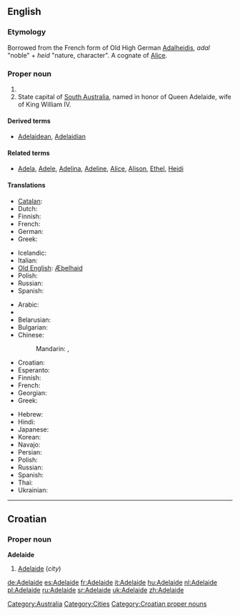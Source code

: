 {{also|Adélaïde}}
==English==
{{wikipedia}}

===Etymology===
Borrowed from the French form of Old High German [[Adalheidis]], ''adal'' "noble" + ''heid'' "nature, character". A cognate of [[Alice]].

===Proper noun===
{{en-proper noun}}

# {{given name|female|from=Germanic}}
# State capital of [[South Australia]], named in honor of Queen Adelaide, wife of King William IV.

====Derived terms====
* [[Adelaidean]], [[Adelaidian]]

====Related terms====
* [[Adela]], [[Adele]], [[Adelina]], [[Adeline]], [[Alice]], [[Alison]], [[Ethel]], [[Heidi]]

====Translations====
{{trans-top|female given name}}
* [[Catalan]]: {{t-|ca|Adelaida|f}}
* Dutch: {{t-|nl|Adelheid|f}}
* Finnish: {{t+|fi|Aada}}
* French: {{t+|fr|Adélaïde|f}}
* German: {{t+|de|Adelheid|f}}
* Greek: {{t-|el|Αδελαΐδα|f|tr=Adelaḯda}}
{{trans-mid}}
* Icelandic: {{t+|is|Aðalheiður}}
* Italian: {{t+|it|Adelaide}}
* [[Old English]]: [[Æþelhaid]]
* Polish: {{t+|pl|Adelajda|f}}
* Russian: {{t+|ru|Аделаида|f|tr=Adelaída}}
* Spanish: {{t-|es|Adelaida|f}}
{{trans-bottom}}

{{trans-top|state capital of South Australia}}
* Arabic: {{t|ar|أديليد|m|tr='adiliid}}
* {{trreq|Armenian}}
* Belarusian: {{t|be|Адэлаіда|f|tr=Adelaída|xs=Belarusian}}
* Bulgarian: {{t|bg|Аделейд|m|tr=Ádelejd}}
* Chinese:
*: Mandarin: {{t|cmn|阿德萊德|sc=Hani}},  {{t|cmn|阿德莱德|tr=Ādéláidé|sc=Hani}}
* Croatian: {{t-|hr|Adelaide|m}}
* Esperanto: {{t-|eo|Adelajdo|xs=Esperanto}}
* Finnish: {{t-|fi|Adelaide}}
* French: {{t+|fr|Adélaïde}}
* Georgian: {{t|ka|ადელაიდა|tr=adelaida|sc=Geor|xs=Georgian}}
* Greek: {{t-|el|Αδελαΐδα|f|tr=Adelaḯda}}
{{trans-mid}}
* Hebrew: {{t|he|אדלייד}}
* Hindi: {{t|hi|एडिलेड|tr=eḍileḍ|xs=Hindi}}
* Japanese: {{t|ja|アデレード |tr=Aderēdo}}
* Korean: {{t|ko|애들레이드|tr=Aedeulleideu|sc=Hang}}
* Navajo: {{tø|nv|Aadeeladii}}
* Persian: {{t|fa|آدلاید|xs=Persian}}
* Polish: {{t+|pl|Adelajda|f}}
* Russian: {{t+|ru|Аделаида|f|tr=Adelaída}}
* Spanish: {{t-|es|Adelaida|f}}
* Thai: {{t|th|แอดิเลด|tr=ae-dì-lâyt}}
* Ukrainian: {{t|uk|Аделаїда|f|tr=Adelajída|xs=Ukrainian}}
{{trans-bottom}}

[[Category:Australia]]
[[Category:Cities]]

----

==Croatian==

===Proper noun===
'''Adelaide''' {{m}}

# [[#English|Adelaide]] (''city'')

[[Category:Croatian proper nouns]]

[[de:Adelaide]]
[[es:Adelaide]]
[[fr:Adelaide]]
[[it:Adelaide]]
[[hu:Adelaide]]
[[nl:Adelaide]]
[[pl:Adelaide]]
[[ru:Adelaide]]
[[sr:Adelaide]]
[[uk:Adelaide]]
[[zh:Adelaide]]